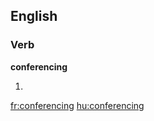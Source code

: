 ==English==
{{wikipedia|dab=conferencing}}
===Verb===
'''conferencing'''
#{{present participle of|[[conference]]}}

[[fr:conferencing]]
[[hu:conferencing]]